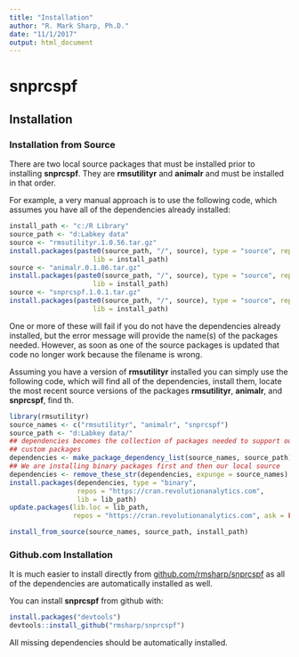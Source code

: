 ```yaml
---
title: "Installation"
author: "R. Mark Sharp, Ph.D."
date: "11/1/2017"
output: html_document
---
```


# snprcspf
## Installation

### Installation from Source
There are two local source packages that must be installed prior to installing
__snprcspf__.
They are __rmsutilityr__ and __animalr__ and must be installed in that order.

For example, a very manual approach is to use the following code, which
assumes you have all of the dependencies already installed:
```r
install_path <- "c:/R Library"
source_path <- "d:Labkey data"
source <- "rmsutilityr.1.0.56.tar.gz"
install.packages(paste0(source_path, "/", source), type = "source", repos = NULL,
                     lib = install_path)
source <- "animalr.0.1.86.tar.gz"
install.packages(paste0(source_path, "/", source), type = "source", repos = NULL,
                     lib = install_path)
source <- "snprcspf.1.0.1.tar.gz"
install.packages(paste0(source_path, "/", source), type = "source", repos = NULL,
                     lib = install_path)
```
One or more of these will fail if you do not have the dependencies already 
installed, but the error message will provide the name(s) of the packages 
needed.
However, as soon as one of the source packages is updated that code no longer 
work because the filename is wrong.

Assuming you have a version of __rmsutilityr__ installed you can simply use 
the following code, which will find all of the dependencies, install them,
locate the most recent source versions of the packages __rmsutilityr__,
__animalr__, and __snprcspf__, find th.
```r
library(rmsutilityr)
source_names <- c("rmsutilityr", "animalr", "snprcspf")
source_path <- "d:Labkey data/"
## dependencies becomes the collection of packages needed to support our
## custom packages
dependencies <- make_package_dependency_list(source_names, source_path)
## We are installing binary packages first and then our local source
dependencies <- remove_these_str(dependencies, expunge = source_names)
install.packages(dependencies, type = "binary",
                 repos = "https://cran.revolutionanalytics.com",
                 lib = lib_path)
update.packages(lib.loc = lib_path,
                repos = "https://cran.revolutionanalytics.com", ask = FALSE)

install_from_source(source_names, source_path, install_path)

```

### Github.com Installation

It is much easier to install directly from
[github.com/rmsharp/snprcspf](https://github.com/rmsharp/snprcspf) as all of 
the dependencies are automatically installed as well.

You can install **snprcspf** from github with:

```r
install.packages("devtools")
devtools::install_github("rmsharp/snprcspf")

```

All missing dependencies should be automatically installed.
